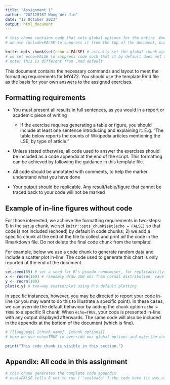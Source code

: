 ```yaml
---
title: "Assignment 1"
author: "202120187 Wong Wei Jin"
date: "12 October 2023"
output: html_document
---
```


```r
# this chunk contains code that sets global options for the entire .Rmd. 
# we use include=FALSE to suppress it from the top of the document, but it will still appear in the appendix. 

knitr::opts_chunk$set(echo = FALSE) # actually set the global chunk options. 
# we set echo=FALSE to suppress code such that it by default does not appear throughout the document. 
# note: this is different from .Rmd default
```

This document contains the necessary commands and layout to meet the formatting requirements for MY472. You should use the template.Rmd file as the basis for your own answers to the assigned exercises.

## Formatting requirements

* You must present all results in full sentences, as you would in a report or academic piece of writing
  
  * If the exercise requires generating a table or figure, you should include at least one sentence introducing and explaining it. E.g. "The table below reports the counts of Wikipedia articles mentioning the LSE, by type of article."

* Unless stated otherwise, all code used to answer the exercises should be included as a code appendix at the end of the script. This formatting can be achieved by following the guidance in this template file.

* All code should be annotated with comments, to help the marker understand what you have done

* Your output should be replicable. Any result/table/figure that cannot be traced back to your code will not be marked

## Example of in-line figures without code

For those interested, we achieve the formatting requirements in two-steps: 1) in the `setup` chunk, we set `knitr::opts_chunk$set(echo = FALSE)` so that code is not included (echoed) by default in code chunks; 2) we add a specific chunk at the end of the file to collect and print *all* the code in the Rmarkdown file. Do not delete the final code chunk from the template!

For example, below we use a code chunk to generate random data and include a scatter plot in-line. The code used to generate this chart is only reported at the end of the document. 

```r
set.seed(89) # set a seed for R's psuedo-randomiser, for replicability.
x <- rnorm(100) # randomly draw 100 obs from normal distribution, save as object
y <- rnorm(100) 
plot(x,y) # two-way scatterplot using R's default plotting
```

In specific instances, however, you may be directed to report your code in-line (or you may want to do this to illustrate a specific point). In these cases, we can override the default behaviour by adding the chunk option `echo = TRUE` to a specific R chunk. When `echo=TRUE`, your code is presented in-line with any output displayed afterwards. The same code will also be included in the appendix at the bottom of the document (which is fine).

```r
# {[language] [chunk_name], [chunk_options]}
# here we use echo=TRUE to override our global options and make the chunk appear exactly here. 

print("This code chunk is visible in this section.")
```

## Appendix: All code in this assignment

```r
# this chunk generates the complete code appendix. 
# eval=FALSE tells R not to run (``evaluate'') the code here (it was already run before).
```
